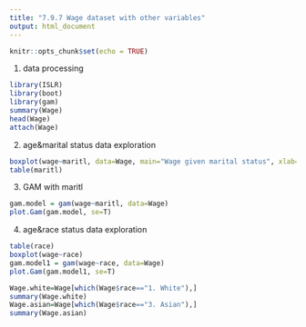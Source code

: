 ```yaml
---
title: "7.9.7 Wage dataset with other variables"
output: html_document
---
```


```r
knitr::opts_chunk$set(echo = TRUE)
```


1. data processing
```R
library(ISLR)
library(boot)
library(gam)
summary(Wage)
head(Wage)
attach(Wage)
```

2. age&marital status data exploration
```R
boxplot(wage~maritl, data=Wage, main="Wage given marital status", xlab="Marital Status",ylab="Wage (Thousands of $)")
table(maritl)
```

3. GAM with maritl
```R
gam.model = gam(wage~maritl, data=Wage)
plot.Gam(gam.model, se=T)
```

4. age&race status data exploration
```R
table(race)
boxplot(wage~race)
gam.model1 = gam(wage~race, data=Wage)
plot.Gam(gam.model1, se=T)

Wage.white=Wage[which(Wage$race=="1. White"),]
summary(Wage.white)
Wage.asian=Wage[which(Wage$race=="3. Asian"),]
summary(Wage.asian)
```